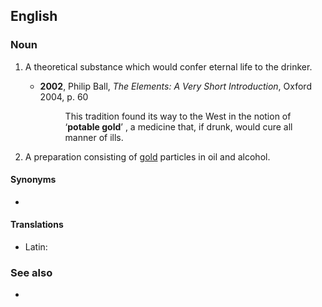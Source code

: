 ==English==

===Noun===
{{en-noun|-}}

# {{lb|en|historical}} A theoretical substance which would confer eternal life to the drinker.
#* '''2002''', Philip Ball, ''The Elements: A Very Short Introduction'', Oxford 2004, p. 60
#*: This tradition found its way to the West in the notion of ‘'''potable gold'''’ {{qualifier|aurum potabile}}, a medicine that, if drunk, would cure all manner of ills.
# {{lb|en|historical}} A preparation consisting of [[gold]] particles in oil and alcohol.

====Synonyms====
* {{sense|drink conferring eternal life}} {{l|en|elixir of life}}

====Translations====
{{trans-top|theoretical substance}}
{{trans-mid}}
{{trans-bottom}}

{{trans-top|drink consisting of gold particles in oil and alcohol}}
{{trans-mid}}
{{trans-bottom}}

{{checktrans-top}}
* Latin: {{t|la|aurum potabile}}
{{trans-mid}}
{{trans-bottom}}

===See also===
* {{l|en|colloidal gold}}
